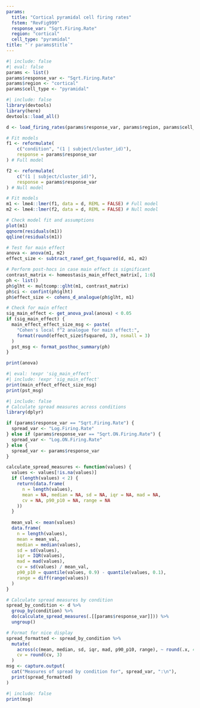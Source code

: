 ```yaml
---
params:
  title: "Cortical pyramidal cell firing rates"
  fstem: "RevFig999"
  response_var: "Sqrt.Firing.Rate"
  region: "cortical"
  cell_type: "pyramidal"
title: "`r params$title`"
---
```

```r
#| include: false
#| eval: false
params <- list()
params$response_var <- "Sqrt.Firing.Rate"
params$region <- "cortical"
params$cell_type <- "pyramidal"
```
```r
#| include: false
library(devtools)
library(here)
devtools::load_all()

d <- load_firing_rates(params$response_var, params$region, params$cell_type)

# Fit models
f1 <- reformulate(
    c("condition", "(1 | subject/cluster_id)"),
    response = params$response_var
) # Full model

f2 <- reformulate(
    c("(1 | subject/cluster_id)"),
    response = params$response_var
) # Null model

# Fit models
m1 <- lme4::lmer(f1, data = d, REML = FALSE) # Full model
m2 <- lme4::lmer(f2, data = d, REML = FALSE) # Null model

# Check model fit and assumptions
plot(m1)
qqnorm(residuals(m1))
qqline(residuals(m1))

# Test for main effect
anova <- anova(m1, m2)
effect_size <- subtract_ranef_get_fsquared(d, m1, m2)

# Perform post-hocs in case main effect is significant
contrast_matrix <- homeostasis_main_effect_matrix[, 1:6]
ph <- list()
ph$glht <- multcomp::glht(m1, contrast_matrix)
ph$ci <- confint(ph$glht)
ph$effect_size <- cohens_d_analogue(ph$glht, m1)

# Check for main effect
sig_main_effect <- get_anova_pval(anova) < 0.05
if (sig_main_effect) {
  main_effect_effect_size_msg <- paste(
    "Cohen's local f^2 analogue for main effect:",
    format(round(effect_size$fsquared, 3), nsmall = 3)
  )
  pst_msg <- format_posthoc_summary(ph)
}
```

```r
print(anova)
```

```r
#| eval: !expr 'sig_main_effect'
#| include: !expr 'sig_main_effect'
print(main_effect_effect_size_msg)
print(pst_msg)
```

```r
#| include: false
# Calculate spread measures across conditions
library(dplyr)

if (params$response_var == "Sqrt.Firing.Rate") {
  spread_var <- "Log.Firing.Rate"
} else if (params$response_var == "Sqrt.ON.Firing.Rate") {
  spread_var <- "Log.ON.Firing.Rate"
} else {
  spread_var <- params$response_var
}

calculate_spread_measures <- function(values) {
  values <- values[!is.na(values)]
  if (length(values) < 2) {
    return(data.frame(
      n = length(values),
      mean = NA, median = NA, sd = NA, iqr = NA, mad = NA, 
      cv = NA, p90_p10 = NA, range = NA
    ))
  }
  
  mean_val <- mean(values)
  data.frame(
    n = length(values),
    mean = mean_val,
    median = median(values),
    sd = sd(values),
    iqr = IQR(values),
    mad = mad(values),
    cv = sd(values) / mean_val,
    p90_p10 = quantile(values, 0.9) - quantile(values, 0.1),
    range = diff(range(values))
  )
}

# Calculate spread measures by condition
spread_by_condition <- d %>%
  group_by(condition) %>%
  do(calculate_spread_measures(.[[params$response_var]])) %>%
  ungroup()

# Format for nice display
spread_formatted <- spread_by_condition %>%
  mutate(
    across(c(mean, median, sd, iqr, mad, p90_p10, range), ~ round(.x, 4)),
    cv = round(cv, 3)
  )
msg <- capture.output(
  cat("Measures of spread by condition for", spread_var, ":\n"),
  print(spread_formatted)
)
```

```r
#| include: false
print(msg)
```